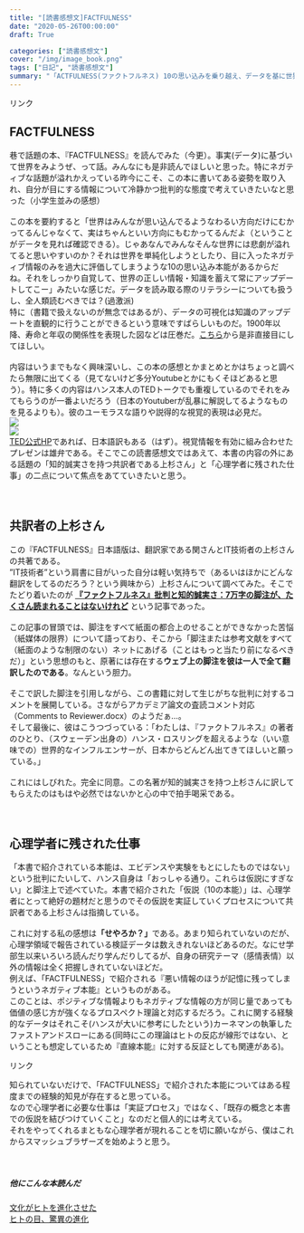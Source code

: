 ```yaml
---
title: "[読書感想文]FACTFULNESS"
date: "2020-05-26T00:00:00"
draft: True

categories: ["読書感想文"]
cover: "/img/image_book.png"
tags: ["日記", "読書感想文"]
summary: "「ACTFULNESS(ファクトフルネス) 10の思い込みを乗り越え、データを基に世界を正しく見る習慣」を読みました"
---
```


<!-- START MoshimoAffiliateEasyLink -->
<script type="text/javascript">
(function(b,c,f,g,a,d,e){b.MoshimoAffiliateObject=a;
b[a]=b[a]||function(){arguments.currentScript=c.currentScript
||c.scripts[c.scripts.length-2];(b[a].q=b[a].q||[]).push(arguments)};
c.getElementById(a)||(d=c.createElement(f),d.src=g,
d.id=a,e=c.getElementsByTagName("body")[0],e.appendChild(d))})
(window,document,"script","//dn.msmstatic.com/site/cardlink/bundle.js","msmaflink");
msmaflink({"n":"FACTFULNESS(ファクトフルネス) 10の思い込みを乗り越え、データを基に世界を正しく見る習慣","b":"日経BP","t":"","d":"https:\/\/m.media-amazon.com","c_p":"\/images\/I","p":["\/51D02a-tpDL.jpg","\/61X+L78ZFJL.jpg","\/51IkFu4QpCL.jpg","\/41vdmPfStTL.jpg","\/411yj1odi0L.jpg"],"u":{"u":"https:\/\/www.amazon.co.jp\/dp\/4822289605","t":"amazon","r_v":""},"aid":{"amazon":"1842760","rakuten":"1824263","yahoo":"1845435"},"eid":"RfkRF","s":"s"});
</script>
<div id="msmaflink-RfkRF">リンク</div>
<!-- MoshimoAffiliateEasyLink END -->

  
## FACTFULNESS
  巷で話題の本、『FACTFULNESS』を読んでみた（今更）。事実(データ)に基づいて世界をみようぜ、って話。みんなにも是非読んでほしいと思った。特にネガティブな話題が溢れかえっている昨今にこそ、この本に書いてある姿勢を取り入れ、自分が目にする情報について冷静かつ批判的な態度で考えていきたいなと思った（小学生並みの感想）
  <br>
  <br>
  この本を要約すると「世界はみんなが思い込んでるようなわるい方向だけにむかってるんじゃなくて、実はちゃんといい方向にもむかってるんだよ（ということがデータを見れば確認できる）。じゃあなんでみんなそんな世界には悲劇が溢れてると思いやすいのか？それは世界を単純化しようとしたり、目に入ったネガティブ情報のみを過大に評価してしまうような10の思い込み本能があるからだね。それをしっかり自覚して、世界の正しい情報・知識を蓄えて常にアップデートしてこー」みたいな感じだ。データを読み取る際のリテラシーについても扱うし、全人類読むべきでは？(過激派)<br>
  特に（書籍で扱えないのが無念ではあるが）、データの可視化は知識のアップデートを直観的に行うことができるという意味ですばらしいものだ。1900年以降、寿命と年収の関係性を表現した図などは圧巻だ。[こちら](https://www.gapminder.org/tools/#$state$time$value=1900;;&ui$presentation:true;&chart-type=bubbles)から是非直接目にしてほしい。<br>
  <br>
  内容はいうまでもなく興味深いし、この本の感想とかまとめとかはちょっと調べたら無限に出てくる（見てないけど多分Youtubeとかにもくそほどあると思う）。特に多くの内容はハンス本人のTEDトークでも重複しているのでそれをみてもらうのが一番よいだろう（日本のYoutuberが乱暴に解説してるようなものを見るよりも）。彼のユーモラスな語りや説得的な視覚的表現は必見だ。<br>
  [![](https://img.youtube.com/vi/hVimVzgtD6w/0.jpg)](https://www.youtube.com/watch?v=hVimVzgtD6w)<br>
  [![](https://img.youtube.com/vi/Sm5xF-UYgdg/0.jpg)](https://www.youtube.com/watch?v=Sm5xF-UYgdg)<br>
  [TED公式HP](https://www.ted.com/talks/hans_rosling_the_best_stats_you_ve_ever_seen?language=ja)であれば、日本語訳もある（はず）。視覚情報を有効に組み合わせたプレゼンは雄弁である。そこでこの読書感想文ではあえて、本書の内容の外にある話題の「知的誠実さを持つ共訳者である上杉さん」と「心理学者に残された仕事」の二点について焦点をあてていきたいと思う。<br>
  <br>
  <br>
  
## 共訳者の上杉さん
  
  この『FACTFULNESS』日本語版は、翻訳家である関さんとIT技術者の上杉さんの共著である。<br>
”IT技術者”という肩書に目がいった自分は軽い気持ちで（あるいはほかにどんな翻訳をしてるのだろう？という興味から）上杉さんについて調べてみた。そこでたどり着いたのが **[『ファクトフルネス』批判と知的誠実さ：7万字の脚注が、たくさん読まれることはないけれど](https://jp.chibicode.com/factfulness-notes)** という記事であった。<br>
<br>
この記事の冒頭では、脚注をすべて紙面の都合上のせることができなかった苦悩（紙媒体の限界）について語っており、そこから「脚注または参考文献をすべて（紙面のような制限のない）ネットにあげる（ことはもっと当たり前になるべきだ）」という思想のもと、原著には存在する**ウェブ上の脚注を彼は一人で全て翻訳したのである**。なんという胆力。<br>
<br>
そこで訳した脚注を引用しながら、この書籍に対して生じがちな批判に対するコメントを展開している。さながらアカデミア論文の査読コメント対応（Comments to Reviewer.docx）のようだぁ…。<br>
そして最後に、彼はこうつづっている：「わたしは、『ファクトフルネス』の著者のひとり、（スウェーデン出身の）ハンス・ロスリングを超えるような（いい意味での）世界的なインフルエンサーが、日本からどんどん出てきてほしいと願っている。」<br>
<br>
これにはしびれた。完全に同意。この名著が知的誠実さを持つ上杉さんに訳してもらえたのはもはや必然ではないかと心の中で拍手喝采である。<br>
<br>
<br>

## 心理学者に残された仕事
  
  「本書で紹介されている本能は、エビデンスや実験をもとにしたものではない」という批判にたいして、ハンス自身は「おっしゃる通り。これらは仮説にすぎない」と脚注上で述べていた。本書で紹介された「仮説（10の本能）」は、心理学者にとって絶好の題材だと思うのでその仮説を実証していくプロセスについて共訳者である上杉さんは指摘している。<br>
  <br>
  これに対する私の感想は**「せやろか？」**である。あまり知られていないのだが、心理学領域で報告されている検証データは数えきれないほどあるのだ。なにせ学部生以来いろいろ読んだり学んだりしてるが、自身の研究テーマ（感情表情）以外の情報は全く把握しきれていないほどだ。<br>
  例えば、「FACTFULNESS」で紹介される『悪い情報のほうが記憶に残ってしまうというネガティブ本能』というものがある。<br>
  このことは、ポジティブな情報よりもネガティブな情報の方が同じ量であっても価値の感じ方が強くなるプロスペクト理論と対応するだろう。これに関する経験的なデータはそれこそ(ハンスが大いに参考にしたという)カーネマンの執筆したファストアンドスローにある(同時にこの理論はヒトの反応が線形ではない、ということも想定しているため『直線本能』に対する反証としても関連がある)。<br>
  
<!-- START MoshimoAffiliateEasyLink -->
<script type="text/javascript">
(function(b,c,f,g,a,d,e){b.MoshimoAffiliateObject=a;
b[a]=b[a]||function(){arguments.currentScript=c.currentScript
||c.scripts[c.scripts.length-2];(b[a].q=b[a].q||[]).push(arguments)};
c.getElementById(a)||(d=c.createElement(f),d.src=g,
d.id=a,e=c.getElementsByTagName("body")[0],e.appendChild(d))})
(window,document,"script","//dn.msmstatic.com/site/cardlink/bundle.js","msmaflink");
msmaflink({"n":"ファスト\u0026スロー(上) あなたの意思はどのように決まるか? (ハヤカワ・ノンフィクション文庫)","b":"","t":"","d":"https:\/\/m.media-amazon.com","c_p":"\/images\/I","p":["\/51LKt1y4lUL.jpg","\/51ncYENg04L.jpg","\/414V-PwuPiL.jpg"],"u":{"u":"https:\/\/www.amazon.co.jp\/dp\/4150504105","t":"amazon","r_v":""},"aid":{"amazon":"1842760","rakuten":"1824263","yahoo":"1845435"},"eid":"OCbC6","s":"s"});
</script>
<div id="msmaflink-OCbC6">リンク</div>
<!-- MoshimoAffiliateEasyLink END -->
  
  知られていないだけで、「FACTFULNESS」で紹介された本能についてはある程度までの経験的知見が存在すると思っている。<br>
  なので心理学者に必要な仕事は「実証プロセス」ではなく、「既存の概念と本書での仮説を結びつけていくこと」なのだと個人的には考えている。<br>
  それをやってくれるまともな心理学者が現れることを切に願いながら、僕はこれからスマッシュブラザーズを始めようと思う。
<br><br><br>

##### 他にこんな本読んだ
 [文化がヒトを進化させた](https://susishushi.github.io/my_blog/post/cul_evo/)
  <br>
[ヒトの目、驚異の進化](https://susishushi.github.io/my_blog/post/visual_revo/)